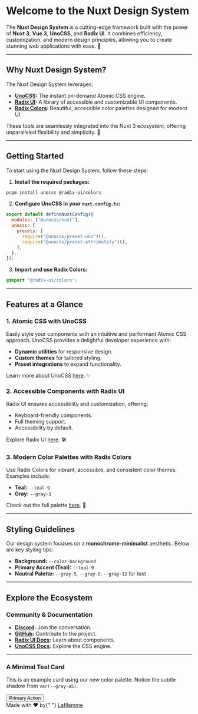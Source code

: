 
<Meta title="Nuxt Design System 🎨"/>

# Welcome to the Nuxt Design System

The **Nuxt Design System** is a cutting-edge framework built with the power of **Nuxt 3**, **Vue 3**, **UnoCSS**, and **Radix UI**. It combines efficiency, customization, and modern design principles, allowing you to create stunning web applications with ease. 🚀

---

## Why Nuxt Design System?

The Nuxt Design System leverages:

- **[UnoCSS](https://github.com/unocss/unocss):** The instant on-demand Atomic CSS engine.
- **[Radix UI](https://www.radix-ui.com):** A library of accessible and customizable UI components.
- **[Radix Colors](https://www.radix-ui.com/colors):** Beautiful, accessible color palettes designed for modern UI.

These tools are seamlessly integrated into the Nuxt 3 ecosystem, offering unparalleled flexibility and simplicity. 🎨

---

## Getting Started

To start using the Nuxt Design System, follow these steps:

1. **Install the required packages:**

```bash
pnpm install unocss @radix-ui/colors
```

2. **Configure UnoCSS in your `nuxt.config.ts`:**

```js
export default defineNuxtConfig({
  modules: ["@unocss/nuxt"],
  unocss: {
    presets: [
      require("@unocss/preset-uno")(),
      require("@unocss/preset-attributify")(),
    ],
  },
});
```

3. **Import and use Radix Colors:**

```css
@import "@radix-ui/colors";
```

---

## Features at a Glance

### 1. Atomic CSS with UnoCSS
Easily style your components with an intuitive and performant Atomic CSS approach. UnoCSS provides a delightful developer experience with:

- **Dynamic utilities** for responsive design.
- **Custom themes** for tailored styling.
- **Preset integrations** to expand functionality.

Learn more about UnoCSS [here](https://github.com/unocss/unocss). ✨

### 2. Accessible Components with Radix UI
Radix UI ensures accessibility and customization, offering:

- Keyboard-friendly components.
- Full theming support.
- Accessibility by default.

Explore Radix UI [here](https://www.radix-ui.com). 🛠️

### 3. Modern Color Palettes with Radix Colors
Use Radix Colors for vibrant, accessible, and consistent color themes. Examples include:

- **Teal:** `--teal-9`
- **Gray:** `--gray-3`

Check out the full palette [here](https://www.radix-ui.com/colors). 🌈

---

## Styling Guidelines

Our design system focuses on a **monochrome-minimalist** aesthetic. Below are key styling tips:

- **Background:** `--color-background`
- **Primary Accent (Teal):** `--teal-9`
- **Neutral Palette:** `--gray-5`, `--gray-9`, `--gray-12` for text

---

## Explore the Ecosystem

### Community & Documentation
- **[Discord](https://discord.gg/storybook):** Join the conversation.
- **[GitHub](https://github.com/nuxt):** Contribute to the project.
- **[Radix UI Docs](https://www.radix-ui.com/docs):** Learn about components.
- **[UnoCSS Docs](https://unocss.dev):** Explore the CSS engine.

---

<div class="card">
    <h3>A Minimal Teal Card</h3>
    <p>
        This is an example card using our new color palette. Notice the subtle shadow from <code>var(--gray-a5)</code>.
    </p>
    <button class="button">Primary Action</button>
</div>

<div class="divider"></div>

<div style={{textAlign: "center", marginTop: "48px", fontSize: "14px", whiteSpace: "nowrap",}}>
    Made with ❤️ by{" "}
    <a href="https://github.com/Lafllamme" target="_blank">
        Lafllamme
    </a>
</div>


<style>
    {`
/* ------------------------------------------------------------------------------------------
   TEAL PALETTE
------------------------------------------------------------------------------------------ */
:root,
.light,
.light-theme {
  --teal-1: #f3f8f7;
  --teal-2: #ecf5f3;
  --teal-3: #d7f2eb;
  --teal-4: #c2ece1;
  --teal-5: #ace4d6;
  --teal-6: #94d8c8;
  --teal-7: #76c7b5;
  --teal-8: #42b39d;
  --teal-9: #4cbba5;
  --teal-10: #3eaf9a;
  --teal-11: #00705f;
  --teal-12: #18433a;

                                                                  --teal-a1: #adf1ff1d;
                                                                  --teal-a2: #0cbdca11;
                                                                  --teal-a3: #04cbad26;
                                                                  --teal-a4: #02c19c3b;
                                                                  --teal-a5: #01b79251;
                                                                  --teal-a6: #02aa876a;
                                                                  --teal-a7: #009c7c88;
                                                                  --teal-a8: #029b7ebd;
                                                                  --teal-a9: #02a183b3;
                                                                  --teal-a10: #01977cc1;
                                                                  --teal-a11: #00705f;
                                                                  --teal-a12: #003127e7;

                                                                  --teal-contrast: #fff;
                                                                  --teal-surface: #e9f4f3cc;
                                                                  --teal-indicator: var(--teal-9);
                                                                  --teal-track: var(--teal-9);
                                                                }

                                                                /* Advanced color-gamut / display-p3 support */
                                                                @supports (color: color(display-p3 1 1 1)) {
                                                                  @media (color-gamut: p3) {
                                                                    :root,
                                                                    .light,
                                                                    .light-theme {
                                                                      --teal-1: oklch(97.5% 0.0052 177.8);
                                                                      --teal-2: oklch(96.3% 0.01 177.8);
                                                                      --teal-3: oklch(93.9% 0.0298 177.8);
                                                                      --teal-4: oklch(91.1% 0.0469 177.8);
                                                                      --teal-5: oklch(87.6% 0.0607 177.8);
                                                                      --teal-6: oklch(83.2% 0.0717 177.8);
                                                                      --teal-7: oklch(77.2% 0.0846 177.8);
                                                                      --teal-8: oklch(69.6% 0.1063 177.8);
                                                                      --teal-9: oklch(72.2% 0.1063 177.8);
                                                                      --teal-10: oklch(68.6% 0.1063 177.8);
                                                                      --teal-11: oklch(48.6% 0.0947 177.8);
                                                                      --teal-12: oklch(35% 0.0504 177.8);

                                                                      --teal-a1: color(display-p3 0.7412 0.9451 1 / 0.112);
                                                                      --teal-a2: color(display-p3 0.0078 0.6784 0.7412 / 0.052);
                                                                      --teal-a3: color(display-p3 0.0039 0.7255 0.6196 / 0.124);
                                                                      --teal-a4: color(display-p3 0.0039 0.698 0.5451 / 0.196);
                                                                      --teal-a5: color(display-p3 0.0039 0.6353 0.498 / 0.267);
                                                                      --teal-a6: color(display-p3 0.0039 0.5843 0.451 / 0.351);
                                                                      --teal-a7: color(display-p3 0.0039 0.5294 0.4157 / 0.455);
                                                                      --teal-a8: color(display-p3 0 0.5137 0.3961 / 0.606);
                                                                      --teal-a9: color(display-p3 0 0.5412 0.4196 / 0.574);
                                                                      --teal-a10: color(display-p3 0 0.498 0.3882 / 0.618);
                                                                      --teal-a11: color(display-p3 0 0.3059 0.2431 / 0.813);
                                                                      --teal-a12: color(display-p3 0 0.1373 0.1059 / 0.857);

                                                                      --teal-contrast: #fff;
                                                                      --teal-surface: color(display-p3 0.9216 0.9569 0.9529 / 0.8);
                                                                      --teal-indicator: oklch(72.2% 0.1063 177.8);
                                                                      --teal-track: oklch(72.2% 0.1063 177.8);
                                                                    }
                                                                  }
                                                                }

                                                                /* ------------------------------------------------------------------------------------------
                                                                   GRAY SCALE
                                                                ------------------------------------------------------------------------------------------ */
                                                                :root,
                                                                .light,
                                                                .light-theme {
                                                                  --gray-1: #f6f6f6;
                                                                  --gray-2: #f2f2f2;
                                                                  --gray-3: #e9e9e9;
                                                                  --gray-4: #e0e0e0;
                                                                  --gray-5: #d9d9d9;
                                                                  --gray-6: #d1d1d1;
                                                                  --gray-7: #c6c6c6;
                                                                  --gray-8: #b2b2b2;
                                                                  --gray-9: #858585;
                                                                  --gray-10: #7b7b7b;
                                                                  --gray-11: #5d5d5d;
                                                                  --gray-12: #202020;

                                                                  --gray-a1: #228cf607;
                                                                  --gray-a2: #15579a0b;
                                                                  --gray-a3: #0a2d5114;
                                                                  --gray-a4: #061e351d;
                                                                  --gray-a5: #05172924;
                                                                  --gray-a6: #02121f2c;
                                                                  --gray-a7: #020d1837;
                                                                  --gray-a8: #01080f4b;
                                                                  --gray-a9: #02050879;
                                                                  --gray-a10: #00040683;
                                                                  --gray-a11: #000203a1;
                                                                  --gray-a12: #000101df;

                                                                  --gray-contrast: #fff;
                                                                  --gray-surface: #ffffffcc;
                                                                  --gray-indicator: var(--gray-9);
                                                                  --gray-track: var(--gray-9);
                                                                }

                                                                @supports (color: color(display-p3 1 1 1)) {
                                                                  @media (color-gamut: p3) {
                                                                    :root,
                                                                    .light,
                                                                    .light-theme {
                                                                      --gray-1: oklch(97.3% 0 none);
                                                                      --gray-2: oklch(96.2% 0 none);
                                                                      --gray-3: oklch(93.3% 0 none);
                                                                      --gray-4: oklch(90.8% 0 none);
                                                                      --gray-5: oklch(88.5% 0 none);
                                                                      --gray-6: oklch(85.9% 0 none);
                                                                      --gray-7: oklch(82.5% 0 none);
                                                                      --gray-8: oklch(76.5% 0 none);
                                                                      --gray-9: oklch(61.6% 0 none);
                                                                      --gray-10: oklch(58.1% 0 none);
                                                                      --gray-11: oklch(47.7% 0 none);
                                                                      --gray-12: oklch(24.3% 0 none);

                                                                      --gray-a1: color(display-p3 0.0078 0.3922 0.9686 / 0.02);
                                                                      --gray-a2: color(display-p3 0.0078 0.2157 0.5294 / 0.036);
                                                                      --gray-a3: color(display-p3 0.0039 0.1059 0.2588 / 0.072);
                                                                      --gray-a4: color(display-p3 0.0078 0.0706 0.1686 / 0.108);
                                                                      --gray-a5: color(display-p3 0.0039 0.0549 0.1294 / 0.136);
                                                                      --gray-a6: color(display-p3 0.0078 0.0431 0.102 / 0.168);
                                                                      --gray-a7: color(display-p3 0.0039 0.0353 0.0784 / 0.212);
                                                                      --gray-a8: color(display-p3 0.0039 0.0196 0.051 / 0.291);
                                                                      --gray-a9: color(display-p3 0.0039 0.0118 0.0275 / 0.471);
                                                                      --gray-a10: color(display-p3 0 0.0078 0.0157 / 0.51);
                                                                      --gray-a11: color(display-p3 0 0.0078 0.0118 / 0.63);
                                                                      --gray-a12: color(display-p3 0 0 0.0039 / 0.873);

                                                                      --gray-contrast: #fff;
                                                                      --gray-surface: color(display-p3 1 1 1 / 0.8);
                                                                      --gray-indicator: oklch(61.6% 0 none);
                                                                      --gray-track: oklch(61.6% 0 none);
                                                                    }
                                                                  }
                                                                }

                                                                /* ------------------------------------------------------------------------------------------
                                                                   BACKGROUND
                                                                ------------------------------------------------------------------------------------------ */
                                                                :root,
                                                                .light,
                                                                .light-theme,
                                                                .radix-themes {
                                                                  --color-background: #fcf9f6;
                                                                }

                                                                /* ------------------------------------------------------------------------------------------
                                                                   BASE STYLING (MINIMAL + MONOCHROME + TEAL ACCENT)
                                                                ------------------------------------------------------------------------------------------ */
                                                                body {
                                                                  font-family: sans-serif !important;
                                                                  background-color: var(--color-background) !important;
                                                                  color: var(--gray-12) !important;
                                                                  margin: 0 !important;
                                                                  padding: 0 !important;
                                                                }

                                                                /* Headings with a teal accent */
                                                                h1, h2, h3, h4, h5, h6 {
                                                                  color: var(--teal-11) !important;
                                                                  margin-top: 1.5rem !important;
                                                                  margin-bottom: 0.5rem !important;
                                                                  font-weight: 600 !important;
                                                                }

                                                                /* Standard paragraphs */
                                                                p {
                                                                  margin: 0.5rem 0 !important;
                                                                  line-height: 1.5 !important;
                                                                  color: var(--gray-12) !important;
                                                                }

                                                                /* Links in teal, with hover effect */
                                                                a {
                                                                  color: var(--teal-8) !important;
                                                                  text-decoration: none !important;
                                                                  transition: color 0.3s ease !important;
                                                                }
                                                                a:hover {
                                                                  color: var(--teal-12) !important;
                                                                }

                                                                /* Buttons using teal accent */
                                                                .button {
                                                                  padding: 0.6rem 1.2rem !important;
                                                                  background-color: var(--teal-9) !important;
                                                                  color: var(--teal-contrast) !important;
                                                                  border-radius: 4px !important;
                                                                  border: none !important;
                                                                  cursor: pointer !important;
                                                                  font-size: 0.95rem !important;
                                                                  transition: background-color 0.3s ease !important;
                                                                }
                                                                .button:hover {
                                                                  background-color: var(--teal-10) !important;
                                                                }

                                                                /* A simple divider */
                                                                .divider {
                                                                  margin: 2rem 0 !important;
                                                                  border-top: 1px solid var(--gray-4) !important;
                                                                }

                                                                /* A card component showcasing subtle shadow from the Gray palette */
                                                                .card {
                                                                  background-color: var(--gray-1) !important;
                                                                  border: 1px solid var(--gray-4) !important;
                                                                  border-radius: 6px !important;
                                                                  max-width: 600px !important;
                                                                  margin: 2rem auto !important;
                                                                  padding: 1.5rem !important;
                                                                  box-shadow: 0 4px 8px var(--gray-a5) !important;
                                                                }

                                                                /* Code blocks & inline code with a slight gray background + teal text */
                                                                code,
                                                                pre {
                                                                  font-family: monospace !important;
                                                                  background-color: var(--gray-2) !important;
                                                                  border: 1px solid var(--gray-4) !important;
                                                                  color: var(--teal-11) !important;
                                                                  border-radius: 4px !important;
                                                                  padding: 0.25rem 0.5rem !important;
                                                                }
                                                                pre {
                                                                  display: block !important;
                                                                  padding: 1rem !important;
                                                                  overflow: auto !important;
                                                                }
`}
</style>